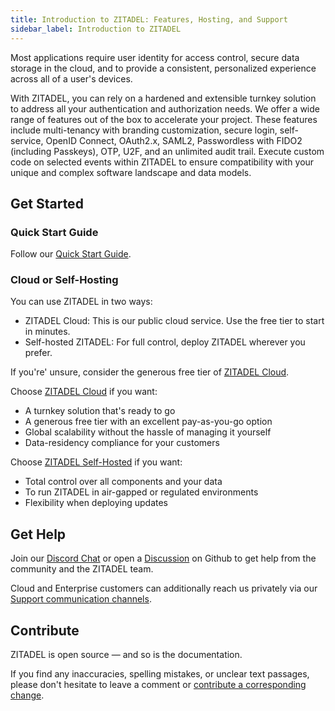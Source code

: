 ```yaml
---
title: Introduction to ZITADEL: Features, Hosting, and Support
sidebar_label: Introduction to ZITADEL
---
```


Most applications require user identity for access control, secure data storage in the cloud, and to provide a consistent, personalized experience across all of a user's devices.

With ZITADEL, you can rely on a hardened and extensible turnkey solution to address all your authentication and authorization needs. 
We offer a wide range of features out of the box to accelerate your project. These features include multi-tenancy with branding customization, secure login, self-service, OpenID Connect, OAuth2.x, SAML2, Passwordless with FIDO2 (including Passkeys), OTP, U2F, and an unlimited audit trail. 
Execute custom code on selected events within ZITADEL to ensure compatibility with your unique and complex software landscape and data models.

## Get Started

### Quick Start Guide

Follow our [Quick Start Guide](/guides/start/quickstart).

### Cloud or Self-Hosting

You can use ZITADEL in two ways:
- ZITADEL Cloud: This is our public cloud service. Use the free tier to start in minutes.
- Self-hosted ZITADEL: For full control, deploy ZITADEL wherever you prefer.

If you're' unsure, consider the generous free tier of [ZITADEL Cloud](./manage/cloud/overview).

Choose [ZITADEL Cloud](./manage/cloud/overview) if you want:

- A turnkey solution that's ready to go
- A generous free tier with an excellent pay-as-you-go option
- Global scalability without the hassle of managing it yourself
- Data-residency compliance for your customers

Choose [ZITADEL Self-Hosted](/self-hosting/deploy/overview) if you want:

- Total control over all components and your data
- To run ZITADEL in air-gapped or regulated environments
- Flexibility when deploying updates

## Get Help

Join our [Discord Chat](https://zitadel.com/chat) or open a [Discussion](https://github.com/zitadel/zitadel/discussions) on Github to get help from the community and the ZITADEL team.

Cloud and Enterprise customers can additionally reach us privately via our [Support communication channels](/legal/support-services).

## Contribute

ZITADEL is open source — and so is the documentation.

If you find any inaccuracies, spelling mistakes, or unclear text passages, please don't hesitate to leave a comment or [contribute a corresponding change](https://github.com/zitadel/zitadel/blob/main/CONTRIBUTING.md).
